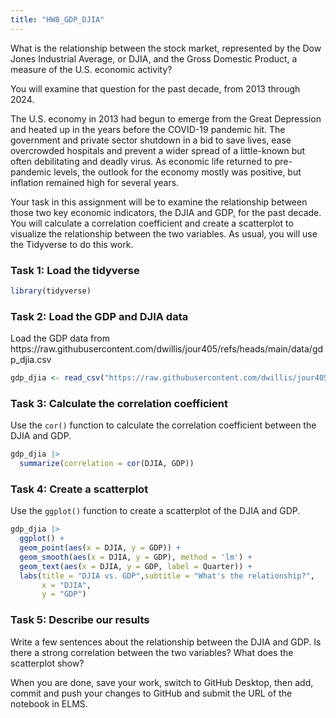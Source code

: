 ```yaml
---
title: "HW8_GDP_DJIA"
---
```


What is the relationship between the stock market, represented by the Dow Jones Industrial Average, or DJIA, and the Gross Domestic Product, a measure of the U.S. economic activity?

You will examine that question for the past decade, from 2013 through 2024.

The U.S. economy in 2013 had begun to emerge from the Great Depression and heated up in the years before the COVID-19 pandemic hit. The government and private sector shutdown in a bid to save lives, ease overcrowded hospitals and prevent a wider spread of a little-known but often debilitating and deadly virus. As economic life returned to pre-pandemic levels, the outlook for the economy mostly was positive, but inflation remained high for several years.

Your task in this assignment will be to examine the relationship between those two key economic indicators, the DJIA and GDP, for the past decade. You will calculate a correlation coefficient and create a scatterplot to visualize the relationship between the two variables. As usual, you will use the Tidyverse to do this work.

### Task 1: Load the tidyverse

```r
library(tidyverse)
```

### Task 2: Load the GDP and DJIA data

Load the GDP data from https://raw.githubusercontent.com/dwillis/jour405/refs/heads/main/data/gdp_djia.csv

```r
gdp_djia <- read_csv("https://raw.githubusercontent.com/dwillis/jour405/refs/heads/main/data/gdp_djia.csv")
```

### Task 3: Calculate the correlation coefficient

Use the `cor()` function to calculate the correlation coefficient between the DJIA and GDP.

```r
gdp_djia |> 
  summarize(correlation = cor(DJIA, GDP))
```

### Task 4: Create a scatterplot

Use the `ggplot()` function to create a scatterplot of the DJIA and GDP.

```r
gdp_djia |> 
  ggplot() +
  geom_point(aes(x = DJIA, y = GDP)) +
  geom_smooth(aes(x = DJIA, y = GDP), method = 'lm') +
  geom_text(aes(x = DJIA, y = GDP, label = Quarter)) +
  labs(title = "DJIA vs. GDP",subtitle = "What's the relationship?",
       x = "DJIA",
       y = "GDP")
```

### Task 5: Describe our results

Write a few sentences about the relationship between the DJIA and GDP. Is there a strong correlation between the two variables? What does the scatterplot show?


When you are done, save your work, switch to GitHub Desktop, then add, commit and push your changes to GitHub and submit the URL of the notebook in ELMS.


